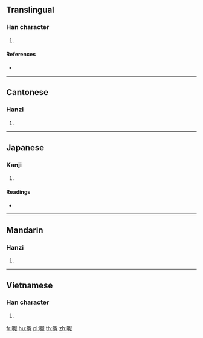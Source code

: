 ==Translingual==

===Han character===
{{Han char|rn=30|rad=口|as=14|sn=17|four=|canj=RMAK|ids=⿰口厭}}

# {{defn|Han|sort=口14}}

====References====
* {{Han ref|kx=0211.410|dkj=04463|dj=0434.320|hdz=10696.030|uh=5688|ud=22152}}

----

==Cantonese==

===Hanzi===
{{yue-hanzi|jyut=[[aat3]], [[jip3]]|y=aat3, yip3}}

# {{defn|lang=yue|sort=口14}}

----

==Japanese==

===Kanji===
{{ja-kanji|grade=|rs=口14}}

# {{defn|lang=ja|sort=口14}}

====Readings====
* {{ja-readings|on=[[よう]] (yō)|kun=}}

----

==Mandarin==

===Hanzi===
{{cmn-hanzi|pin=[[ma]] ([[ma5]]), [[me]] ([[me5]]), [[yà]] ([[ya4]])|wg=ma<sup>5</sup>, *<sup>5</sup>, ya<sup>4</sup>}}

# {{defn|lang=cmn|sort=口14}}

----

==Vietnamese==

===Han character===
{{vi-hantu|[[ướm]]|rs=口14}}

# {{defn|lang=vi|sort=口14}}

[[fr:嚈]]
[[hu:嚈]]
[[pl:嚈]]
[[th:嚈]]
[[zh:嚈]]
